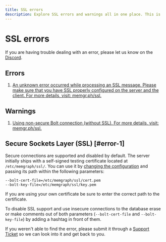 ```yaml
---
title: SSL errors
description: Explore SSL errors and warnings all in one place. This is a dedicated page in our documentation of SSL error types you may encounter while using Memgraph's solution. 
---
```



# SSL errors

<Callout type="info">
If you are having trouble dealing with an error, please let us know on the <a href="https://www.discord.gg/memgraph"
target="_blank">Discord</a>.
</Callout>

## Errors

1. [An unknown error occurred while processing an SSL message. Please make sure
   that you have SSL properly configured on the server and the client. For more
   details, visit: memgr.ph/ssl.](#error-1)

## Warnings

1. [Using non-secure Bolt connection (without SSL). For more details, visit:
   memgr.ph/ssl.](#error-1)

## Secure Sockets Layer (SSL) [#error-1]

Secure connections are supported and disabled by default. The server initially
ships with a self-signed testing certificate located at `/etc/memgraph/ssl/`.
You can use it by [changing the configuration](/database-management/configuration) and passing its path within the
following parameters:

```
--bolt-cert-file=/etc/memgraph/ssl/cert.pem
--bolt-key-file=/etc/memgraph/ssl/key.pem
```

If you are using your own certificate be sure to enter the correct path to the
certificate.

To disable SSL support and use insecure connections to the database erase or
make comments out of both parameters (`--bolt-cert-file` and `--bolt-key-file`)
by adding a hashtag in front of them.

<Callout type="info">
If you weren't able to find the error, please submit it through a <a href="https://support.memgraph.com"
target="_blank">Support Ticket</a> so we can look into it and get back to you.
</Callout>
